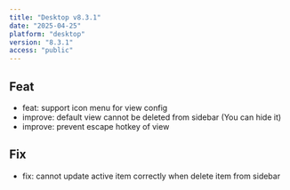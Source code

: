 ```yaml
---
title: "Desktop v8.3.1"
date: "2025-04-25"
platform: "desktop"
version: "8.3.1"
access: "public"
---
```


## Feat

- feat: support icon menu for view config
- improve: default view cannot be deleted from sidebar (You can hide it)
- improve: prevent escape hotkey of view

## Fix

- fix: cannot update active item correctly when delete item from sidebar
